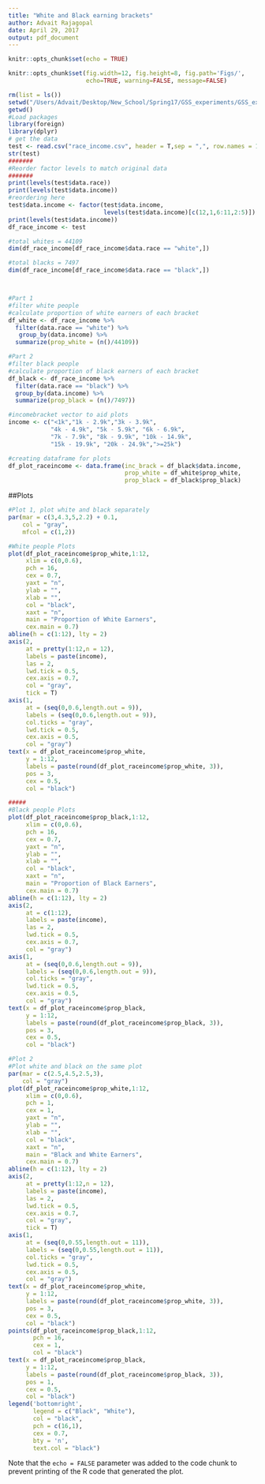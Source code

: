 ```yaml
---
title: "White and Black earning brackets"
author: Advait Rajagopal
date: April 29, 2017
output: pdf_document
---
```


```r
knitr::opts_chunk$set(echo = TRUE)
```
```r
knitr::opts_chunk$set(fig.width=12, fig.height=8, fig.path='Figs/',
                      echo=TRUE, warning=FALSE, message=FALSE)
```

\textbf{Getting and preparing data}

```r
rm(list = ls())
setwd("/Users/Advait/Desktop/New_School/Spring17/GSS_experiments/GSS_experiments/race_income")
getwd()
#Load packages
library(foreign)
library(dplyr)
# get the data
test <- read.csv("race_income.csv", header = T,sep = ",", row.names = 1)
str(test)
#######
#Reorder factor levels to match original data
#######
print(levels(test$data.race))
print(levels(test$data.income))
#reordering here
test$data.income <- factor(test$data.income,
                           levels(test$data.income)[c(12,1,6:11,2:5)])
print(levels(test$data.income))
df_race_income <- test

#total whites = 44109
dim(df_race_income[df_race_income$data.race == "white",])

#total blacks = 7497
dim(df_race_income[df_race_income$data.race == "black",])



#Part 1
#filter white people
#calculate proportion of white earners of each bracket
df_white <- df_race_income %>%
  filter(data.race == "white") %>%
   group_by(data.income) %>%
  summarize(prop_white = (n()/44109))

#Part 2
#filter black people
#calculate proportion of black earners of each bracket
df_black <- df_race_income %>%
  filter(data.race == "black") %>%
  group_by(data.income) %>%
  summarize(prop_black = (n()/7497))

#incomebracket vector to aid plots
income <- c("<1k","1k - 2.9k","3k - 3.9k",
            "4k - 4.9k", "5k - 5.9k", "6k - 6.9k",
            "7k - 7.9k", "8k - 9.9k", "10k - 14.9k",
            "15k - 19.9k", "20k - 24.9k",">=25k")

#creating dataframe for plots
df_plot_raceincome <- data.frame(inc_brack = df_black$data.income,
                                 prop_white = df_white$prop_white,
                                 prop_black = df_black$prop_black)


```

##Plots

\textbf{Plot White and Black Earners according to income bracket on separate plots and then plot on the same plot to facilitate comparison}

```r
#Plot 1, plot white and black separately
par(mar = c(3,4.3,5,2.2) + 0.1,
    col = "gray",
    mfcol = c(1,2))

#White people Plots
plot(df_plot_raceincome$prop_white,1:12,
     xlim = c(0,0.6),
     pch = 16,
     cex = 0.7,
     yaxt = "n",  
     ylab = "",
     xlab = "",
     col = "black",
     xaxt = "n",
     main = "Proportion of White Earners",
     cex.main = 0.7)
abline(h = c(1:12), lty = 2)
axis(2, 
     at = pretty(1:12,n = 12),
     labels = paste(income),
     las = 2, 
     lwd.tick = 0.5,
     cex.axis = 0.7, 
     col = "gray",
     tick = T)
axis(1, 
     at = (seq(0,0.6,length.out = 9)),
     labels = (seq(0,0.6,length.out = 9)), 
     col.ticks = "gray", 
     lwd.tick = 0.5, 
     cex.axis = 0.5,
     col = "gray")
text(x = df_plot_raceincome$prop_white,
     y = 1:12,
     labels = paste(round(df_plot_raceincome$prop_white, 3)),
     pos = 3,
     cex = 0.5,
     col = "black")

#####
#Black people Plots
plot(df_plot_raceincome$prop_black,1:12,
     xlim = c(0,0.6),
     pch = 16,
     cex = 0.7,
     yaxt = "n",  
     ylab = "",
     xlab = "",
     col = "black",
     xaxt = "n",
     main = "Proportion of Black Earners",
     cex.main = 0.7)
abline(h = c(1:12), lty = 2)
axis(2, 
     at = c(1:12),
     labels = paste(income),
     las = 2, 
     lwd.tick = 0.5,
     cex.axis = 0.7, 
     col = "gray")
axis(1, 
     at = (seq(0,0.6,length.out = 9)),
     labels = (seq(0,0.6,length.out = 9)), 
     col.ticks = "gray", 
     lwd.tick = 0.5, 
     cex.axis = 0.5,
     col = "gray")
text(x = df_plot_raceincome$prop_black,
     y = 1:12,
     labels = paste(round(df_plot_raceincome$prop_black, 3)),
     pos = 3,
     cex = 0.5,
     col = "black")
```

```r
#Plot 2
#Plot white and black on the same plot
par(mar = c(2.5,4.5,2.5,3),
    col = "gray")
plot(df_plot_raceincome$prop_white,1:12,
     xlim = c(0,0.6),
     pch = 1,
     cex = 1,
     yaxt = "n",  
     ylab = "",
     xlab = "",
     col = "black",
     xaxt = "n",
     main = "Black and White Earners",
     cex.main = 0.7)
abline(h = c(1:12), lty = 2)
axis(2, 
     at = pretty(1:12,n = 12),
     labels = paste(income),
     las = 2, 
     lwd.tick = 0.5,
     cex.axis = 0.7, 
     col = "gray",
     tick = T)
axis(1, 
     at = (seq(0,0.55,length.out = 11)),
     labels = (seq(0,0.55,length.out = 11)), 
     col.ticks = "gray", 
     lwd.tick = 0.5, 
     cex.axis = 0.5,
     col = "gray")
text(x = df_plot_raceincome$prop_white,
     y = 1:12,
     labels = paste(round(df_plot_raceincome$prop_white, 3)),
     pos = 3,
     cex = 0.5,
     col = "black")
points(df_plot_raceincome$prop_black,1:12,
       pch = 16,
       cex = 1,
       col = "black")
text(x = df_plot_raceincome$prop_black,
     y = 1:12,
     labels = paste(round(df_plot_raceincome$prop_black, 3)),
     pos = 1,
     cex = 0.5,
     col = "black")
legend('bottomright', 
       legend = c("Black", "White"), 
       col = "black",
       pch = c(16,1),
       cex = 0.7,
       bty = 'n',
       text.col = "black")
```
Note that the `echo = FALSE` parameter was added to the code chunk to prevent printing of the R code that generated the plot.
